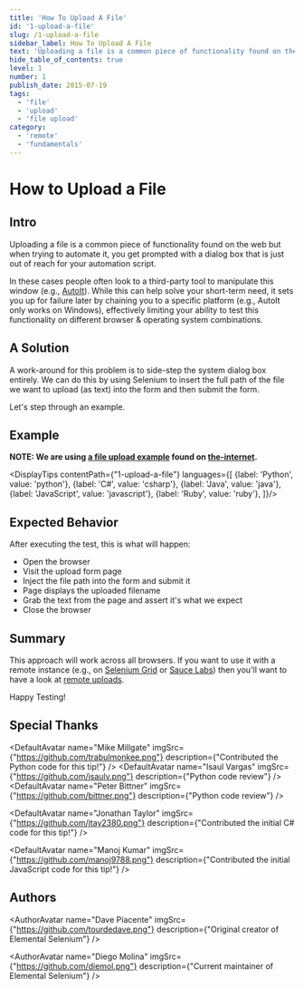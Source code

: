 ```yaml
---
title: 'How To Upload A File'
id: '1-upload-a-file'
slug: /1-upload-a-file
sidebar_label: How To Upload A File
text: 'Uploading a file is a common piece of functionality found on the web but when trying to automate it, you get prompted with a dialog box that is just out of reach for Selenium. In these cases people often look to a third-party tool to manipulate this window.'
hide_table_of_contents: true
level: 1
number: 1
publish_date: 2015-07-19
tags:
  - 'file'
  - 'upload'
  - 'file upload'
category:
  - 'remote'
  - 'fundamentals'
---
```


# How to Upload a File

## Intro

Uploading a file is a common piece of functionality found on the web but when trying to automate it, you get prompted
with a dialog box that is just out of reach for your automation script.

In these cases people often look to a third-party tool to manipulate this window (e.g., [AutoIt](http://www.toolsqa.com/selenium-webdriver/autoit-selenium-webdriver/)). While this
can help solve your short-term need, it sets you up for failure later by chaining you to a specific platform (e.g.,
AutoIt only works on Windows), effectively limiting your ability to test this functionality on different browser &
operating system combinations.

## A Solution

A work-around for this problem is to side-step the system dialog box entirely. We can do this by using Selenium to
insert the full path of the file we want to upload (as text) into the form and then submit the form.

Let's step through an example.

## Example

__NOTE: We are using [a file upload example](https://the-internet.herokuapp.com/upload) found on
[the-internet](https://github.com/saucelabs/the-internet).__




<DisplayTips contentPath={"1-upload-a-file"} languages={[
    {label: 'Python', value: 'python'},
    {label: 'C#', value: 'csharp'},
    {label: 'Java', value: 'java'},
    {label: 'JavaScript', value: 'javascript'},
    {label: 'Ruby', value: 'ruby'},
]}/>

## Expected Behavior

After executing the test, this is what will happen:

+ Open the browser
+ Visit the upload form page
+ Inject the file path into the form and submit it
+ Page displays the uploaded filename
+ Grab the text from the page and assert it's what we expect
+ Close the browser

## Summary

This approach will work across all browsers. If you want to use it with a remote instance (e.g., on
[Selenium Grid](https://www.selenium.dev/documentation/grid/) or [Sauce Labs](https://saucelabs.com/)) then you'll want to have a look at [remote uploads](https://www.selenium.dev/documentation/webdriver/drivers/remote_webdriver/#uploads).

Happy Testing!

## Special Thanks


<DefaultAvatar
    name="Mike Millgate"
    imgSrc={"https://github.com/trabulmonkee.png"}
    description={"Contributed the Python code for this tip!"}
/>
<DefaultAvatar
    name="Isaul Vargas"
    imgSrc={"https://github.com/isaulv.png"}
    description={"Python code review"}
/>
<DefaultAvatar
    name="Peter Bittner"
    imgSrc={"https://github.com/bittner.png"}
    description={"Python code review"}
/>

<DefaultAvatar
    name="Jonathan Taylor"
    imgSrc={"https://github.com/jtay2380.png"}
    description={"Contributed the initial C# code for this tip!"}
/>

<DefaultAvatar
    name="Manoj Kumar"
    imgSrc={"https://github.com/manoj9788.png"}
    description={"Contributed the initial JavaScript code for this tip!"}
/>


## Authors


<AuthorAvatar
    name="Dave Piacente"
    imgSrc={"https://github.com/tourdedave.png"}
    description={"Original creator of Elemental Selenium"}
/>

<AuthorAvatar
    name="Diego Molina"
    imgSrc={"https://github.com/diemol.png"}
    description={"Current maintainer of Elemental Selenium"}
/>

